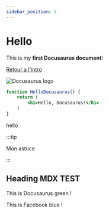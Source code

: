 ```yaml
---
sidebar_position: 2
---
```



# Hello

This is my **first Docusaurus document**!

[Retour a l'intro](./intro.md)

![Docusaurus logo](/img/docusaurus.png)

```jsx title="test.js" showLineNumbers
function HelloDocusaurus() {
    return (
        <h1>Hello, Docusaurus!</h1>
    )
}
```

hello



:::tip

Mon astuce

:::


## Heading MDX TEST

This is <Highlight color="#25c2a0">Docusaurus green</Highlight> !

This is <Highlight color="#1877F2">Facebook blue</Highlight> !
